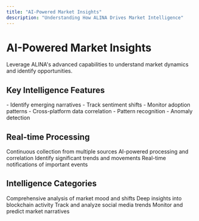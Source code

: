 ```yaml
---
title: "AI-Powered Market Insights"
description: "Understanding How ALINA Drives Market Intelligence"
---
```


# AI-Powered Market Insights

Leverage ALINA's advanced capabilities to understand market dynamics and identify opportunities.

## Key Intelligence Features

<CardGroup cols={2}>
  <Card title="Trend Detection" icon="chart-line">
    - Identify emerging narratives
    - Track sentiment shifts
    - Monitor adoption patterns
  </Card>
  <Card title="Smart Analysis" icon="brain">
    - Cross-platform data correlation
    - Pattern recognition
    - Anomaly detection
  </Card>
</CardGroup>

## Real-time Processing

<Steps>
  <Step title="Data Ingestion">
    Continuous collection from multiple sources
  </Step>
  <Step title="Analysis">
    AI-powered processing and correlation
  </Step>
  <Step title="Pattern Recognition">
    Identify significant trends and movements
  </Step>
  <Step title="Alert Generation">
    Real-time notifications of important events
  </Step>
</Steps>

## Intelligence Categories

<AccordionGroup>
  <Accordion title="Market Sentiment">
    Comprehensive analysis of market mood and shifts
  </Accordion>
  <Accordion title="On-chain Analysis">
    Deep insights into blockchain activity
  </Accordion>
  <Accordion title="Social Signals">
    Track and analyze social media trends
  </Accordion>
  <Accordion title="Narrative Tracking">
    Monitor and predict market narratives
  </Accordion>
</AccordionGroup>